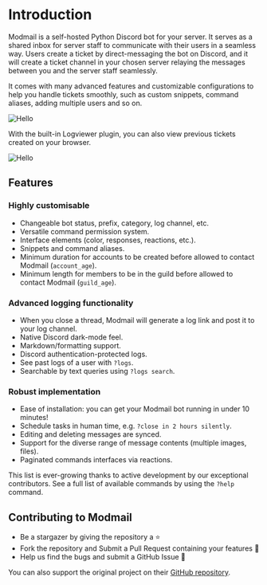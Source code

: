 
# Introduction

Modmail is a self-hosted Python Discord bot for your server. 
It serves as a shared inbox for server staff to communicate with their users in a seamless way.
Users create a ticket by direct-messaging the bot on Discord, and it will create a ticket channel
in your chosen server relaying the messages between you and the server staff seamlessly.

It comes with many advanced features and customizable configurations to help you handle tickets smoothly,
such as custom snippets, command aliases, adding multiple users and so on.

<Image src="/header-pic.png" alt="Hello" width={500} height={500} />

With the built-in Logviewer plugin, you can also view previous tickets created on your browser.

<Image src="/logviewer.png" alt="Hello" width={500} height={500} />

## Features

### Highly customisable

* Changeable bot status, prefix, category, log channel, etc.
* Versatile command permission system.
* Interface elements (color, responses, reactions, etc.).
* Snippets and command aliases.
* Minimum duration for accounts to be created before allowed to contact Modmail (`account_age`).
* Minimum length for members to be in the guild before allowed to contact Modmail (`guild_age`).

### Advanced logging functionality

* When you close a thread, Modmail will generate a log link and post it to your log channel.
* Native Discord dark-mode feel.
* Markdown/formatting support.
* Discord authentication-protected logs.
* See past logs of a user with `?logs`.
* Searchable by text queries using `?logs search`.

### Robust implementation

* Ease of installation: you can get your Modmail bot running in under 10 minutes!
* Schedule tasks in human time, e.g. `?close in 2 hours silently`.
* Editing and deleting messages are synced.
* Support for the diverse range of message contents (multiple images, files).
* Paginated commands interfaces via reactions.

This list is ever-growing thanks to active development by our exceptional contributors. See a full list of available commands by using the `?help` command.

## Contributing to Modmail
 
* Be a stargazer by giving the repository a ⭐
* Fork the repository and Submit a Pull Request containing your features 🔧
* Help us find the bugs and submit a GitHub Issue 🐛

You can also support the original project on their [GitHub repository](https://github.com/modmail-dev/modmail).
